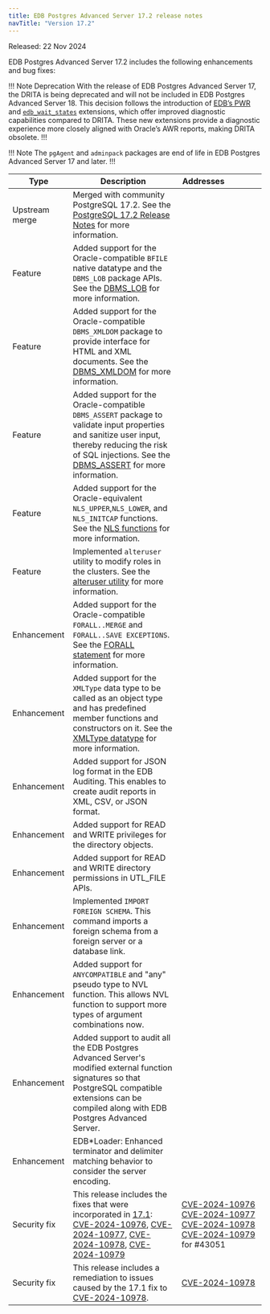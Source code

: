 ```yaml
---
title: EDB Postgres Advanced Server 17.2 release notes
navTitle: "Version 17.2"
---
```


Released: 22 Nov 2024

EDB Postgres Advanced Server 17.2 includes the following enhancements and bug fixes:

!!! Note Deprecation
With the release of EDB Postgres Advanced Server 17, the DRITA is being deprecated and will not be included in EDB Postgres Advanced Server 18. This decision follows the introduction of [EDB’s PWR](/pwr/latest/) and [`edb_wait_states`](/pg_extensions/wait_states/) extensions, which offer improved diagnostic capabilities compared to DRITA. These new extensions provide a diagnostic experience more closely aligned with Oracle’s AWR reports, making DRITA obsolete.
!!!

!!! Note 
The `pgAgent` and `adminpack` packages are end of life in EDB Postgres Advanced Server 17 and later.
!!!

| Type              | Description                                                                                                                                                                                                                                                                                                                                                                                                                                       | Addresses&nbsp;&nbsp;&nbsp;&nbsp;&nbsp;&nbsp;&nbsp;&nbsp;&nbsp;&nbsp;&nbsp;&nbsp;&nbsp;&nbsp;&nbsp;                                                                                                                                                                                                                                                  |
|-------------------|---------------------------------------------------------------------------------------------------------------------------------------------------------------------------------------------------------------------------------------------------------------------------------------------------------------------------------------------------------------------------------------------------------------------------------------------------|------------------------------------------------------------------------------------------------------------------------------------------------------------------------------------------------------------------------------------------------------------------------------------------------------------------------------------------------------|
| Upstream merge    | Merged with community PostgreSQL 17.2. See the [PostgreSQL 17.2 Release Notes](https://www.postgresql.org/docs/17/release-17-2.html) for more information.                                                                                                                                                                                                                                                                                        |                                                                                                                                                                                                                                                                                                                                                      |
| Feature           | Added support for the Oracle-compatible `BFILE` native datatype and the `DBMS_LOB` package APIs. See the [DBMS_LOB](../reference/oracle_compatibility_reference/epas_compat_bip_guide/03_built-in_packages/06_dbms_lob/) for more information.                                                                                                                                                                                                    |                                                                                                                                                                                                                                                                                                                                                      |
| Feature           | Added support for the Oracle-compatible `DBMS_XMLDOM` package to provide interface for HTML and XML documents. See the [DBMS_XMLDOM](../reference/oracle_compatibility_reference/epas_compat_bip_guide/03_built-in_packages/18_dbms_xmldom) for more information.                                                                                                                                                                                 |                                                                                                                                                                                                                                                                                                                                                      |
| Feature           | Added support for the Oracle-compatible `DBMS_ASSERT` package to validate input properties and sanitize user input, thereby reducing the risk of SQL injections. See the [DBMS_ASSERT](../reference/oracle_compatibility_reference/epas_compat_bip_guide/03_built-in_packages/01a_dbms_assert) for more information.                                                                                                                              |                                                                                                                                                                                                                                                                                                                                                      |
| Feature           | Added support for the Oracle-equivalent `NLS_UPPER`,`NLS_LOWER`, and `NLS_INITCAP` functions. See the [NLS functions](../reference/sql_reference/03_functions_and_operators/nls_functions) for more information.                                                                                                                                                                                                                                  |                                                                                                                                                                                                                                                                                                                                                      |
| Feature           | Implemented `alteruser` utility to modify roles in the clusters. See the [alteruser utility](/tools/alteruser_utility/) for more information.                                                                                                                                                                                                                                                                                                     |                                                                                                                                                                                                                                                                                                                                                      |
| Enhancement       | Added support for the Oracle-compatible `FORALL..MERGE` and `FORALL..SAVE EXCEPTIONS`. See the [FORALL statement](../application_programming/epas_compat_spl/12_working_with_collections/03_using_the_forall_statement/) for more information.                                                                                                                                                                                                    |                                                                                                                                                                                                                                                                                                                                                      |
| Enhancement       | Added support for the `XMLType` data type to be called as an object type and has predefined member functions and constructors on it. See the [XMLType datatype](../reference/sql_reference/02_data_types/06_xml_type) for more information.                                                                                                                                                                                                       |                                                                                                                                                                                                                                                                                                                                                      |
| Enhancement       | Added support for JSON log format in the EDB Auditing. This enables to create audit reports in XML, CSV, or JSON format.                                                                                                                                                                                                                                                                                                                          |                                                                                                                                                                                                                                                                                                                                                      |
| Enhancement       | Added support for READ and WRITE privileges for the directory objects.                                                                                                                                                                                                                                                                                                                                                                            |                                                                                                                                                                                                                                                                                                                                                      |
| Enhancement       | Added support for READ and WRITE directory permissions in UTL_FILE APIs.                                                                                                                                                                                                                                                                                                                                                                          |                                                                                                                                                                                                                                                                                                                                                      |
| Enhancement       | Implemented `IMPORT FOREIGN SCHEMA`. This command imports a foreign schema from a foreign server or a database link.                                                                                                                                                                                                                                                                                                                              |                                                                                                                                                                                                                                                                                                                                                      |
| Enhancement       | Added support for `ANYCOMPATIBLE` and "any" pseudo type to NVL function. This allows NVL function to support more types of argument combinations now.                                                                                                                                                                                                                                                                                             |                                                                                                                                                                                                                                                                                                                                                      |
| Enhancement       | Added support to audit all the EDB Postgres Advanced Server's modified external function signatures so that PostgreSQL compatible extensions can be compiled along with EDB Postgres Advanced Server.                                                                                                                                                                                                                                             |                                                                                                                                                                                                                                                                                                                                                      |
| Enhancement       | EDB*Loader: Enhanced terminator and delimiter matching behavior to consider the server encoding.                                                                                                                                                                                                                                                                                                                                                  |                                                                                                                                                                                                                                                                                                                                                      |
| Security&nbsp;fix | This release includes the fixes that were incorporated in [17.1](https://www.postgresql.org/docs/release/17.1/): <br/> [CVE-2024-10976](https://www.postgresql.org/support/security/CVE-2024-10976/), [CVE-2024-10977](https://www.postgresql.org/support/security/CVE-2024-10977/), [CVE-2024-10978](https://www.postgresql.org/support/security/CVE-2024-10978/), [CVE-2024-10979](https://www.postgresql.org/support/security/CVE-2024-10979/) | [CVE-2024-10976](https://www.postgresql.org/support/security/CVE-2024-10976/) <br/> [CVE-2024-10977](https://www.postgresql.org/support/security/CVE-2024-10977/) <br/> [CVE-2024-10978](https://www.postgresql.org/support/security/CVE-2024-10978/) <br/> [CVE-2024-10979](https://www.postgresql.org/support/security/CVE-2024-10979/) for #43051 |
| Security&nbsp;fix | This release includes a remediation to issues caused by the 17.1 fix to [CVE-2024-10978](https://www.postgresql.org/support/security/CVE-2024-10978/).                                                                                                                                                                                                                                                                                            | [CVE-2024-10978](https://www.postgresql.org/support/security/CVE-2024-10978/)                                                                                                                                                                                                                                                                        |